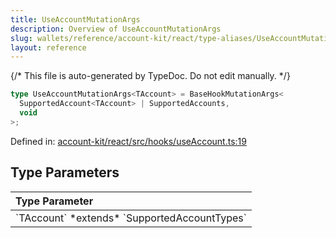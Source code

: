 ```yaml
---
title: UseAccountMutationArgs
description: Overview of UseAccountMutationArgs
slug: wallets/reference/account-kit/react/type-aliases/UseAccountMutationArgs
layout: reference
---
```


{/* This file is auto-generated by TypeDoc. Do not edit manually. */}

```ts
type UseAccountMutationArgs<TAccount> = BaseHookMutationArgs<
  SupportedAccount<TAccount> | SupportedAccounts,
  void
>;
```

Defined in: [account-kit/react/src/hooks/useAccount.ts:19](https://github.com/alchemyplatform/aa-sdk/blob/ad165355d980f9a16dd388088895bfc851df8656/account-kit/react/src/hooks/useAccount.ts#L19)

## Type Parameters

<table>
  <thead>
    <tr>
      <th align="left">Type Parameter</th>
    </tr>
  </thead>

  <tbody>
    <tr>
      <td>
        `TAccount` *extends* `SupportedAccountTypes`
      </td>
    </tr>
  </tbody>
</table>
